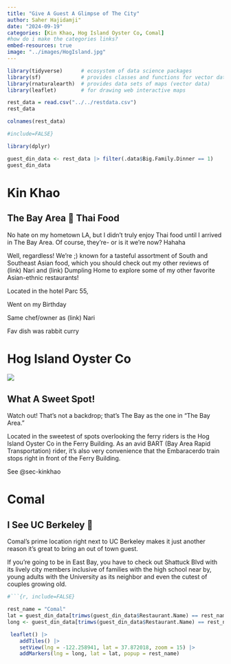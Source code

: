 ```yaml
---
title: "Give A Guest A Glimpse of The City"
author: Saher Hajidamji"
date: "2024-09-19"
categories: [Kin Khao, Hog Island Oyster Co, Comal]
#how do i make the categories links?
embed-resources: true
image: "../images/HogIsland.jpg"
---
```


```r
library(tidyverse)      # ecosystem of data science packages
library(sf)             # provides classes and functions for vector data
library(rnaturalearth)  # provides data sets of maps (vector data)
library(leaflet)        # for drawing web interactive maps
```

```r

rest_data = read.csv("../../restdata.csv")
rest_data
```

```r

colnames(rest_data)
```

```r
  
#include=FALSE}

library(dplyr)

guest_din_data <- rest_data |> filter(.data$Big.Family.Dinner == 1)
guest_din_data
```

# Kin Khao {#sec-kinkhao}

## The Bay Area 🤝 Thai Food

No hate on my hometown LA, but I didn't truly enjoy Thai food until I arrived in The Bay Area. Of course, they're- or is it we're now? Hahaha

Well, regardless! We're ;) known for a tasteful assortment of South and Southeast Asian food, which you should check out my other reviews of (link) Nari and (link) Dumpling Home to explore some of my other favorite Asian-ethnic restaurants!

Located in the hotel Parc 55,

Went on my Birthday

Same chef/owner as (link) Nari

Fav dish was rabbit curry




# Hog Island Oyster Co

<img src="images/HogIsland.jpg"/>

## What A Sweet Spot!

Watch out! That's not a backdrop; that's The Bay as the one in "The Bay Area."

Located in the sweetest of spots overlooking the ferry riders is the Hog Island Oyster Co in the Ferry Building. As an avid BART (Bay Area Rapid Transportation) rider, it's also very convenience that the Embaracerdo train stops right in front of the Ferry Building.

See @sec-kinkhao



# Comal

## I See UC Berkeley 👀

Comal's prime location right next to UC Berkeley makes it just another reason it's great to bring an out of town guest.

If you're going to be in East Bay, you have to check out Shattuck Blvd with its lively city members inclusive of families with the high school near by, young adults with the University as its neighbor and even the cutest of couples growing old.

```r

#```{r, include=FALSE}

rest_name = "Comal"
lat = guest_din_data[trimws(guest_din_data$Restaurant.Name) == rest_name, "Latitude"]
long <- guest_din_data[trimws(guest_din_data$Restaurant.Name) == rest_name, "Longitude"]

```

```r
 leaflet() |>
    addTiles() |> 
    setView(lng = -122.258941, lat = 37.872018, zoom = 15) |> 
    addMarkers(lng = long, lat = lat, popup = rest_name)
```
